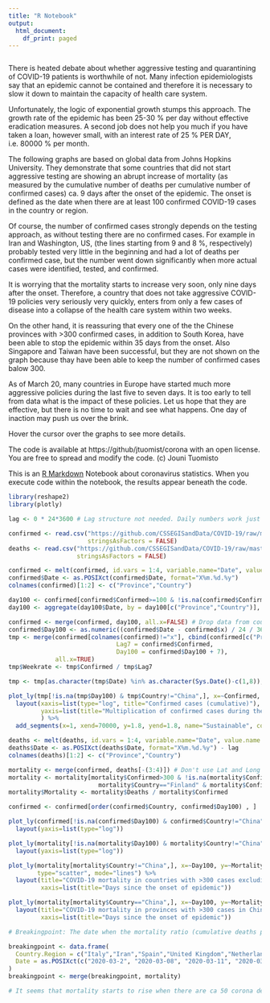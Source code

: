 ```yaml
---
title: "R Notebook"
output:
  html_document:
    df_print: paged
---
```



```r

```

There is heated debate about whether aggressive testing and quarantining of COVID-19 patients is worthwhile of not. Many infection epidemiologists say that an epidemic cannot be contained and therefore it is necessary to slow it down to maintain the capacity of health care system. 

Unfortunately, the logic of exponential growth stumps this approach. The growth rate of the epidemic has been 25-30 % per day without effective eradication measures. A second job does not help you much if you have taken a loan, however small, with an interest rate of 25 % PER DAY, i.e. 80000 % per month.

The following graphs are based on global data from Johns Hopkins University. They demonstrate that some countries that did not start aggressive testing are showing an abrupt increase of mortality (as measured by the cumulative number of deaths per cumulative number of confirmed cases) ca. 9 days after the onset of the epidemic. The onset is defined as the date when there are at least 100 confirmed COVID-19 cases in the country or region.

Of course, the number of confirmed cases strongly depends on the testing approach, as without testing there are no confirmed cases. For example in Iran and Washington, US, (the lines starting from 9 and 8 %, respectively) probably tested very little in the beginning and had a lot of deaths per confirmed case, but the number went down significantly when more actual cases were identified, tested, and confirmed.

It is worrying that the mortality starts to increase very soon, only nine days after the onset. Therefore, a country that does not take aggressive COVID-19 policies very seriously very quickly, enters from only a few cases of disease into a collapse of the health care system within two weeks.

On the other hand, it is reassuring that every one of the the Chinese provinces with >300 confirmed cases, in addition to South Korea, have been able to stop the epidemic within 35 days from the onset. Also Singapore and Taiwan have been successful, but they are not shown on the graph because thay have been able to keep the number of confirmed cases balow 300.

As of March 20, many countries in Europe have started much more aggressive policies during the last five to seven days. It is too early to tell from data what is the impact of these policies. Let us hope that they are effective, but there is no time to wait and see what happens. One day of inaction may push us over the brink.

Hover the cursor over the graphs to see more details.

The code is available at https://github/jtuomist/corona with an open license. You are free to spread and modify the code. (c) Jouni Tuomisto

This is an [R Markdown](http://rmarkdown.rstudio.com) Notebook about coronavirus statistics. When you execute code within the notebook, the results appear beneath the code. 

```r
library(reshape2)
library(plotly)

lag <- 0 * 24*3600 # Lag structure not needed. Daily numbers work just fine even if the death toll depends on previous, not current, cases.

confirmed <- read.csv("https://github.com/CSSEGISandData/COVID-19/raw/master/csse_covid_19_data/csse_covid_19_time_series/time_series_covid19_confirmed_global.csv",
                      stringsAsFactors = FALSE)
deaths <- read.csv("https://github.com/CSSEGISandData/COVID-19/raw/master/csse_covid_19_data/csse_covid_19_time_series/time_series_covid19_deaths_global.csv",
                   stringsAsFactors = FALSE)

confirmed <- melt(confirmed, id.vars = 1:4, variable.name="Date", value.name = "Confirmed")
confirmed$Date <- as.POSIXct(confirmed$Date, format="X%m.%d.%y")
colnames(confirmed)[1:2] <- c("Province","Country")

day100 <- confirmed[confirmed$Confirmed>=100 & !is.na(confirmed$Confirmed),]
day100 <- aggregate(day100$Date, by = day100[c("Province","Country")], FUN=min)

confirmed <- merge(confirmed, day100, all.x=FALSE) # Drop data from countries with <100 cases
confirmed$Day100 <- as.numeric((confirmed$Date - confirmed$x) / 24 / 3600)
tmp <- merge(confirmed[colnames(confirmed)!="x"], cbind(confirmed[c("Province", "Country")],
                              Lag7 = confirmed$Confirmed,
                              Day100 = confirmed$Day100 + 7),
             all.x=TRUE)
tmp$Weekrate <- tmp$Confirmed / tmp$Lag7

tmp <- tmp[as.character(tmp$Date) %in% as.character(Sys.Date()-c(1,8)),]

plot_ly(tmp[!is.na(tmp$Day100) & tmp$Country!="China",], x=~Confirmed, y=~Weekrate, color=~paste(Province, Country), type="scatter", mode="lines+markers") %>%
  layout(xaxis=list(type="log", title="Confirmed cases (cumulative)"),
         yaxis=list(title="Multiplication of confirmed cases during the previous week")
         ) %>%
  add_segments(x=1, xend=70000, y=1.8, yend=1.8, name="Sustainable", color="red")

deaths <- melt(deaths, id.vars = 1:4, variable.name="Date", value.name = "Deaths")
deaths$Date <- as.POSIXct(deaths$Date, format="X%m.%d.%y") - lag
colnames(deaths)[1:2] <- c("Province","Country")

mortality <- merge(confirmed, deaths[-(3:4)]) # Don't use Lat and Long in merge
mortality <- mortality[mortality$Confirmed>300 & !is.na(mortality$Confirmed) |
                         mortality$Country=="Finland" & mortality$Confirmed>10,  ] # Small numbers are too unreliable to be useful in mortality calculations
mortality$Mortality <- mortality$Deaths / mortality$Confirmed

confirmed <- confirmed[order(confirmed$Country, confirmed$Day100) , ]

plot_ly(confirmed[!is.na(confirmed$Day100) & confirmed$Country!="China",], x=~Day100, y=~Confirmed, color=~paste(Province, Country), type="scatter", mode="lines") %>%
  layout(yaxis=list(type="log"))

plot_ly(mortality[!is.na(mortality$Day100) & mortality$Country!="China",], x=~Day100, y=~Deaths, color=~paste(Province, Country), type="scatter", mode="lines") %>%
  layout(yaxis=list(type="log"))

plot_ly(mortality[mortality$Country!="China",], x=~Day100, y=~Mortality, color=~paste(Province, Country),
        type="scatter", mode="lines") %>%
  layout(title="COVID-19 mortality in countries with >300 cases excluding China",
         xaxis=list(title="Days since the onset of epidemic"))

plot_ly(mortality[mortality$Country=="China",], x=~Day100, y=~Mortality, color=~paste(Province, Country), type="scatter", mode="lines") %>%
  layout(title="COVID-19 mortality in provinces with >300 cases in China",
         xaxis=list(title="Days since the onset of epidemic"))

# Breakingpoint: The date when the mortality ratio (cumulative deaths per cumulative confirmed cases starts to rise (above typical 2 %)

breakingpoint <- data.frame(
  Country.Region = c("Italy","Iran","Spain","United Kingdom","Netherlands"),
  Date = as.POSIXct(c("2020-03-2", "2020-03-08", "2020-03-11", "2020-03-16", "2020-03-17"))
)
breakingpoint <- merge(breakingpoint, mortality)

# It seems that mortality starts to rise when there are ca 50 corona deaths (200 in Iran) or ca 2000 confirmed cases (6500 in Iran)

```

